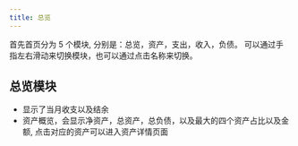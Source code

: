 ---
title: 总览
---

<CustomImage src="/actions/home/home.png" alt="首页" width={400} height={500} />

首先首页分为 5 个模块, 分别是：总览，资产，支出，收入，负债。
可以通过手指左右滑动来切换模块，也可以通过点击名称来切换。

## 总览模块

- 显示了当月收支以及结余
- 资产概览，会显示净资产，总资产，总负债，以及最大的四个资产占比以及金额, 点击对应的资产可以进入资产详情页面
